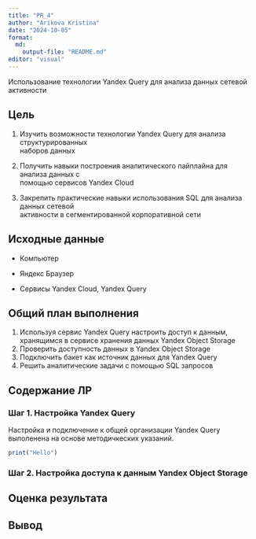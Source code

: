 ```yaml
---
title: "PR_4"
author: "Arikova Kristina"
date: "2024-10-05"
format:
  md:
    output-file: "README.md"
editor: "visual"
---
```


Использование технологии Yandex Query для анализа данных сетевой активности

## Цель

1.  Изучить возможности технологии Yandex Query для анализа структурированных\
    наборов данных

2.  Получить навыки построения аналитического пайплайна для анализа данных с\
    помощью сервисов Yandex Cloud

3.  Закрепить практические навыки использования SQL для анализа данных сетевой\
    активности в сегментированной корпоративной сети

## Исходные данные

-   Компьютер

-   Яндекс Браузер

-   Сервисы Yandex Cloud, Yandex Query

## Общий план выполнения

1.  Используя сервис Yandex Query настроить доступ к данным, хранящимся в сервисе хранения данных Yandex Object Storage
2.  Проверить доступность данных в Yandex Object Storage
3.  Подключить бакет как источник данных для Yandex Query
4.  Решить аналитические задачи с помощью SQL запросов

## Содержание ЛР

### Шаг 1. Настройка Yandex Query

Настройка и подключение к общей организации Yandex Query выполенена на основе методичкеских указаний.

```r
print("Hello")
```

### Шаг 2. Настройка доступа к данным Yandex Object Storage

## Оценка результата

## Вывод
